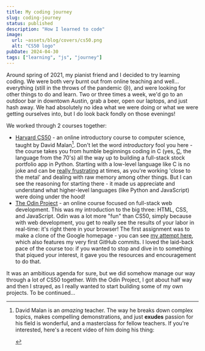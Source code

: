 ```yaml
---
title: My coding journey
slug: coding-journey
status: published
description: "How I learned to code"
image:
  url: ~assets/blog/covers/cs50.png
  alt: "CS50 logo"
pubDate: 2024-04-30
tags: ["learning", "js", "journey"]
---
```



Around spring of 2021, my pianist friend and I decided to try learning coding. We were both very burnt out from online teaching and well... everything (still in the throws of the pandemic 😢), and were looking for other things to do and learn. Two or three times a week, we'd go to an outdoor bar in downtown Austin, grab a beer, open our laptops, and just hash away. We had absolutely no idea what we were doing or what we were getting ourselves into, but I do look back fondly on those evenings!

We worked through 2 courses together:

- [Harvard CS50](https://pll.harvard.edu/course/cs50-introduction-computer-science) - an online introductory course to computer science, taught by David Malan[^1]. Don't let the word _introductory_ fool you here - the course takes you from humble beginnings coding in C (yes, [C](<https://en.wikipedia.org/wiki/C_(programming_language)>), the language from the 70's) all the way up to building a full-stack stock portfolio app in Python. Starting with a low-level language like C is no joke and can be [really frustrating](https://en.wikipedia.org/wiki/Segmentation_fault) at times, as you're working 'close to the metal' and dealing with raw memory among other things. But I can see the reasoning for starting there - it made us appreciate and understand what higher-level languages (like Python and JavaScript) were doing under the hood!
- [The Odin Project](https://www.theodinproject.com/) - an online course focused on full-stack web development. This was my introduction to the big three: HTML, CSS, and JavaScript. Odin was a lot more "fun" than CS50, simply because with web development, you get to really see the results of your labor in real-time: it's right there in your browser! The first assignment was to make a clone of the Google homepage - you can see [my attempt here](https://github.com/fa-sharp/google-homepage), which also features my very first GitHub commits. I loved the laid-back pace of the course too: if you wanted to stop and dive in to something that piqued your interest, it gave you the resources and encouragement to do that.

It was an ambitious agenda for sure, but we did somehow manage our way through a lot of CS50 together. With the Odin Project, I got about half way and then I strayed, as I really wanted to start building some of my own projects. To be continued...

[^1]:
    David Malan is an _amazing_ teacher. The way he breaks down complex topics, makes compelling demonstrations, and just **exudes** passion for his field is wonderful, and a masterclass for fellow teachers. If you're interested, here's a recent video of him doing his thing:

    <YouTube id="QUNrBEhvXWQ" />
